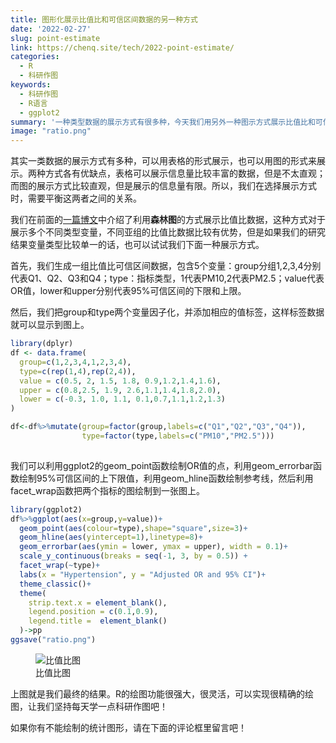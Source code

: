```yaml
---
title: 图形化展示比值比和可信区间数据的另一种方式
date: '2022-02-27'
slug: point-estimate
link: https://chenq.site/tech/2022-point-estimate/
categories:
  - R
  - 科研作图
keywords:
  - 科研作图
  - R语言
  - ggplot2
summary: '一种类型数据的展示方式有很多种，今天我们用另外一种图示方式展示比值比和可信区间数据，快来看看！'
image: "ratio.png"
---
```


其实一类数据的展示方式有多种，可以用表格的形式展示，也可以用图的形式来展示。两种方式各有优缺点，表格可以展示信息量比较丰富的数据，但是不太直观；而图的展示方式比较直观，但是展示的信息量有限。所以，我们在选择展示方式时，需要平衡这两者之间的关系。

我们在前面的[一篇博文](https://chenq.site/tech/2022-r-ggforest/)中介绍了利用**森林图**的方式展示比值比数据，这种方式对于展示多个不同类型变量，不同亚组的比值比数据比较有优势，但是如果我们的研究结果变量类型比较单一的话，也可以试试我们下面一种展示方式。

首先，我们生成一组比值比可信区间数据，包含5个变量：group分组1,2,3,4分别代表Q1、Q2、Q3和Q4；type：指标类型，1代表PM10,2代表PM2.5；value代表OR值，lower和upper分别代表95%可信区间的下限和上限。

然后，我们把group和type两个变量因子化，并添加相应的值标签，这样标签数据就可以显示到图上。

```r
library(dplyr)
df <- data.frame(
  group=c(1,2,3,4,1,2,3,4),
  type=c(rep(1,4),rep(2,4)),
  value = c(0.5, 2, 1.5, 1.8, 0.9,1.2,1.4,1.6),
  upper = c(0.8,2.5, 1.9, 2.6,1.1,1.4,1.8,2.0),
  lower = c(-0.3, 1.0, 1.1, 0.1,0.7,1.1,1.2,1.3)
)

df<-df%>%mutate(group=factor(group,labels=c("Q1","Q2","Q3","Q4")),
                type=factor(type,labels=c("PM10","PM2.5")))
  
```

我们可以利用ggplot2的geom_point函数绘制OR值的点，利用geom_errorbar函数绘制95%可信区间的上下限值，利用geom_hline函数绘制参考线，然后利用facet_wrap函数把两个指标的图绘制到一张图上。
```r
library(ggplot2)
df%>%ggplot(aes(x=group,y=value))+
  geom_point(aes(colour=type),shape="square",size=3)+
  geom_hline(aes(yintercept=1),linetype=8)+
  geom_errorbar(aes(ymin = lower, ymax = upper), width = 0.1)+
  scale_y_continuous(breaks = seq(-1, 3, by = 0.5)) +
  facet_wrap(~type)+
  labs(x = "Hypertension", y = "Adjusted OR and 95% CI")+
  theme_classic()+
  theme(
    strip.text.x = element_blank(),
    legend.position = c(0.1,0.9),
    legend.title =  element_blank()
  )->pp
ggsave("ratio.png")
```

![比值比图](ratio.png)

上图就是我们最终的结果。R的绘图功能很强大，很灵活，可以实现很精确的绘图，让我们坚持每天学一点科研作图吧！

如果你有不能绘制的统计图形，请在下面的评论框里留言吧！